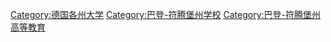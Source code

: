[[Category:德国各州大学|Category:德国各州大学]]
[[Category:巴登-符腾堡州学校|Category:巴登-符腾堡州学校]]
[[Category:巴登-符腾堡州高等教育|Category:巴登-符腾堡州高等教育]]